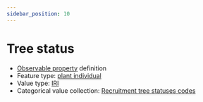```yaml
---
sidebar_position: 10
---
```



# Tree status

- [Observable property](/viewers/dawe-vocabs?uri=https://linked.data.gov.au/def/nrm/ddd0c631-bfdd-4b0f-88de-a5eb1a0181c6) definition
- Feature type: [plant individual](http://linked.data.gov.au/def/tern-cv/60d7edf8-98c6-43e9-841c-e176c334d270)
- Value type: [IRI](https://w3id.org/tern/ontologies/tern/IRI)
- Categorical value collection: [Recruitment tree statuses codes](/viewers/dawe-vocabs?uri=https://linked.data.gov.au/def/nrm/b7368a37-a4ac-4c84-8a78-1fb9755ad849)

<Example
  protocolModule="recruitment-age"
  observableProperty="https://linked.data.gov.au/def/nrm/ddd0c631-bfdd-4b0f-88de-a5eb1a0181c6"
/>
